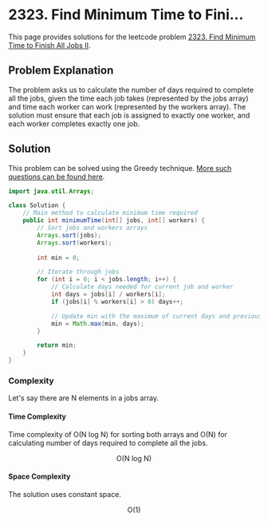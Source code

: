
# 2323. Find Minimum Time to Fini...

This page provides solutions for the leetcode problem [2323. Find Minimum Time to Finish All Jobs II](https://leetcode.com/problems/find-minimum-time-to-finish-all-jobs-ii/description/).


## Problem Explanation 

The problem asks us to calculate the number of days required to complete all the jobs, given the time each job takes (represented by the $\text{jobs}$ array) and time each worker can work (represented by the $\text{workers}$ array). The solution must ensure that each job is assigned to exactly one worker, and each worker completes exactly one job.


## Solution

This problem can be solved using the Greedy technique. [More such questions can be found here](/data-structures-and-algorithms/greedy).


<Tabs>
  <TabItem value="Java" label="Java" default>

```java
import java.util.Arrays;

class Solution {
    // Main method to calculate minimum time required
    public int minimumTime(int[] jobs, int[] workers) {
        // Sort jobs and workers arrays
        Arrays.sort(jobs);
        Arrays.sort(workers);
        
        int min = 0;

        // Iterate through jobs
        for (int i = 0; i < jobs.length; i++) {
            // Calculate days needed for current job and worker
            int days = jobs[i] / workers[i];
            if (jobs[i] % workers[i] > 0) days++;

            // Update min with the maximum of current days and previous min
            min = Math.max(min, days);
        }

        return min;
    }
}
```
</TabItem>
</Tabs>


### Complexity 

Let's say there are $\text{N}$ elements in a $\text{jobs}$ array.

#### Time Complexity 

Time complexity of $\text{O}(\text{N} \ \text{log} \ \text{N})$ for sorting both arrays and $\text{O}(\text{N})$ for calculating number of days required to complete all the jobs.

$$
\text{O}(\text{N} \ \text{log} \ \text{N})
$$

#### Space Complexity

The solution uses constant space.

$$
\text{O}(\text{1})
$$
